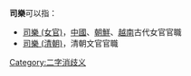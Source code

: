 
'''司樂'''可以指：
* [[司樂_(女官)|司樂 (女官)]]，[[中國|中國]]、[[朝鮮_(稱謂)|朝鮮]]、[[越南|越南]]古代女官官職
* [[司樂_(清朝)|司樂 (清朝)]]，清朝文官官職
{{disambig}}

[[Category:二字消歧义|Category:二字消歧义]]